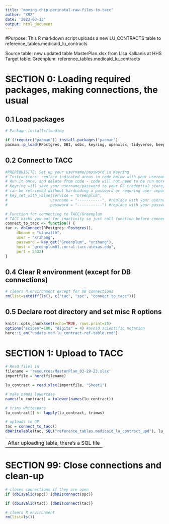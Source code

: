 ```yaml
---
title: "moving-chip-perinatal-raw-files-to-tacc"
author: "XRZ"
date: '2023-03-13'
output: html_document
---
```


#Purpose:
This R markdown script uploads a new LU_CONTRACTS table to reference_tables.medicaid_lu_contracts

Source table: new updated table MasterPlan.xlsx from Lisa Kalkanis at HHS
Target table: Greenplum: reference_tables.medicaid_lu_contracts

# SECTION 0: Loading required packages, making connections, the usual

## 0.1 Load packages
```r
# Package installs/loading 

if (!require("pacman")) install.packages("pacman")
pacman::p_load(RPostgres, DBI, odbc, keyring, openxlsx, tidyverse, beepr, tictoc, here)


```

## 0.2 Connect to TACC
```r
#PREREQUISITE: Set up your username/password in Keyring
# Instructions: replace indicated areas in code below with your username/password for TACC server
# Run it once, and delete from code - code will not need to be run more than once per user per computer
# Keyring will save your username/password to your OS credential store, and the service/user/password combo
# can be retrieved without hardcoding a password or requring user input.
# key_set_with_value(service = "Greenplum", 
#                   username = "-----------", #replace with your username
#                   password = "-----------") #replace with your password

# Function for connecting to TACC/Greenplum
# TACC kicks you out for inactivity so just call function before connections
connect_to_tacc <- function() {
tac <- dbConnect(RPostgres::Postgres(),
	 dbname = "uthealth",
	 user = "xrzhang",
	 password = key_get("Greenplum", "xrzhang"),
	 host = "greenplum01.corral.tacc.utexas.edu",
	 port = 5432)
}

```

## 0.4 Clear R environment (except for DB connections)
```r
# clears R environment except for DB connections
rm(list=setdiff(ls(), c("tac", "spc", "connect_to_tacc")))
```

## 0.5 Declare root directory and set misc R options
```r
knitr::opts_chunk$set(echo=TRUE, rows.print=25)
options("scipen"=100, "digits" = 4) #avoid scientific notation
here::i_am("update-mcd-lu_contract-ref-table.rmd")

```

# SECTION 1: Upload to TACC

```r
# Read files in
filename = 'resources/MasterPlan_03-29-23.xlsx'
importfile = here(filename)

lu_contract = read.xlsx(importfile, "Sheet1")

# make names lowercase
names(lu_contract) = tolower(names(lu_contract))

# trims whitespace
lu_contract[] <- lapply(lu_contract, trimws)

# uploads to GP
tac = connect_to_tacc()
dbWriteTable(tac, SQL("reference_tables.medicaid_lu_contract_upd"), lu_contract, overwrite = TRUE)

```

----------------------------------
After uploading table, there's a SQL file
----------------------------------

# SECTION 99: Close connections and clean-up

```r
# closes connections if they are open
if (dbIsValid(spc)) {dbDisconnect(spc)}

if (dbIsValid(tac)) {dbDisconnect(tac)} 

```

```r
# clears R environment
rm(list=ls())
```



